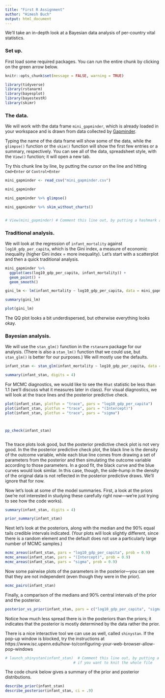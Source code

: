 ```yaml
---
title: "First R Assignment"
author: "Himesh Buch"
output: html_document
---
```


We'll take an in-depth look at a Bayesian data analysis of per-country vital statistics.

### Set up.
First load some required packages. You can run the entire chunk by clicking on the green arrow below.

```r
knitr::opts_chunk$set(message = FALSE, warning = TRUE)

library(tidyverse)
library(rstanarm)
library(bayesplot)
library(bayestestR)
library(skimr)
```
### The data.

We will work with the data frame `mini_gapminder`, which is already loaded in your workspace and is drawn from data collected by [Gapminder](https://www.gapminder.org). 

Typing the name of the data frame will show some of the data, while the `glimpse()` function or the `skim()` function will show the first few entries or a summary, respectively. You can see all of the data, spreadsheet style, with the `View()` function; it will open a new tab.

Try this chunk line by line, by putting the cursor on the line and hitting `Cmd+Enter` or `Control+Enter` 

```r
mini_gapminder <- read_csv("mini_gapminder.csv")

mini_gapminder

mini_gapminder %>% glimpse()

mini_gapminder %>% skim_without_charts()


# View(mini_gapminder) # Comment this line out, by putting a hashmark at the start, if you want to knit the whole file
```


### Traditional analysis.

We will look at the regression of `infant_mortality` against `log10_gdp_per_capita`, which is the Gini index, a measure of economic inequality (higher Gini index = more inequality). Let's start with a scatterplot and then a quick traditional analysis.

```r
mini_gapminder %>%
  ggplot(aes(log10_gdp_per_capita, infant_mortality)) + 
  geom_point() +
  geom_smooth()

gini_lm <- lm(infant_mortality ~ log10_gdp_per_capita, data = mini_gapminder)

summary(gini_lm)

plot(gini_lm)

```

The QQ plot looks a bit underdispersed, but otherwise everything looks okay.

### Bayesian analysis.

We will use the `stan_glm()` function in the `rstanarm` package for our analysis. (There is also a `stan_lm()` function that we could use, but `stan_glm()` is better for our  purposes.) We will mostly use the defaults.

```r

infant_stan <- stan_glm(infant_mortality ~ log10_gdp_per_capita, data = mini_gapminder)

summary(infant_stan, digits = 4)

```

For MCMC diagnostics,  we would like to see the `Rhat` statistic be less than 1.1 (we'll discuss what it measures later in class). For visual diagnostics, we will look at the trace lines and the posterior predictive check.

```r

plot(infant_stan, plotfun = "trace", pars = "log10_gdp_per_capita")
plot(infant_stan, plotfun = "trace", pars = "(Intercept)")
plot(infant_stan, plotfun = "trace", pars = "sigma")



pp_check(infant_stan)



```

The trace plots look good, but the posterior predictive check plot is not very good. In the the posterior predictive check plot, the black line is the density of the outcome variable, while each blue line comes from drawing a set of parameters from the posterior and then simulating the outcome variable according to those parameters. In a good fit, the black curve and the blue curves would look similar. In this case, though,  the side-hump in the density of the original data is not reflected in the posterior predictive draws.  We'll ignore that for now.


Now let's look at some of the model summaries. First, a look at the priors (we're not interested in studying these carefully right now---we're just trying to see how the code works).

```r
summary(infant_stan, digits = 4)

prior_summary(infant_stan)
```

Next let's look at the posteriors, along with the median and the 90% equal tails credible intervals indicated. (Your plots will look slightly different, since there is a random element and the default does not use a particularly large number of MCMC samples.)

```r
mcmc_areas(infant_stan, pars = "log10_gdp_per_capita", prob = 0.9)
mcmc_areas(infant_stan, pars = "(Intercept)", prob = 0.9)
mcmc_areas(infant_stan, pars = "sigma", prob = 0.9)
```

Now some pairwise plots of the parameters in the posterior---you can see that they are not independent (even though they were in the prior).
```r
mcmc_pairs(infant_stan)
```
Finally, a comparison of the medians and 90% central intervals of the prior and the posterior.

```r
posterior_vs_prior(infant_stan, pars = c("log10_gdp_per_capita", "sigma"))

```

Notice how much less spread there is in the posteriors than the priors; it indicates that the posterior is mostly determined by the data rather the prior.

There is a nice interactive tool we can use as well, called `shinystan`. If the pop-up window is blocked, try the instructions at https://www.isc.upenn.edu/how-to/configuring-your-web-browser-allow-pop-windows

```r
# launch_shinystan(infant_stan)  # Comment this line out, by putting a hashmark at the start, 
                               # if you want to knit the whole file
```


The code chunk below gives a summary of the prior and posterior distributions.

```r

describe_prior(infant_stan)
describe_posterior(infant_stan, ci = .9)

```